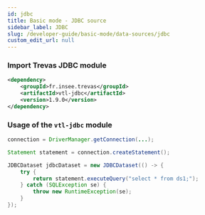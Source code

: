 ```yaml
---
id: jdbc
title: Basic mode - JDBC source
sidebar_label: JDBC
slug: /developer-guide/basic-mode/data-sources/jdbc
custom_edit_url: null
---
```


### Import Trevas JDBC module

```xml
<dependency>
    <groupId>fr.insee.trevas</groupId>
    <artifactId>vtl-jdbc</artifactId>
    <version>1.9.0</version>
</dependency>
```

### Usage of the `vtl-jdbc` module

```java
connection = DriverManager.getConnection(...);

Statement statement = connection.createStatement();

JDBCDataset jdbcDataset = new JDBCDataset(() -> {
    try {
        return statement.executeQuery("select * from ds1;");
    } catch (SQLException se) {
        throw new RuntimeException(se);
    }
});
```
